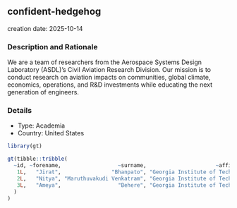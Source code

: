 
## confident-hedgehog
creation date: 2025-10-14


### Description and Rationale

We are a team of researchers from the Aerospace Systems Design Laboratory (ASDL)'s Civil Aviation Research Division. Our mission is to conduct research on aviation impacts on communities, global climate, economics, operations, and R&D investments while educating the next generation of engineers.

### Details

* Type: Academia
* Country: United States

```r
library(gt)

gt(tibble::tribble(
  ~id, ~forename,                  ~surname,                      ~affiliation,
   1L,   "Jirat",                "Bhanpato", "Georgia Institute of Technology",
   2L,   "Nitya", "Maruthuvakudi Venkatram", "Georgia Institute of Technology",
   3L,   "Ameya",                  "Behere", "Georgia Institute of Technology"
  )
)
```
